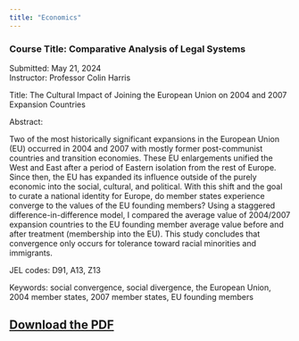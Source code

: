 ```yaml
---
title: "Economics"
---
```


### Course Title: Comparative Analysis of Legal Systems<br>

Submitted: May 21, 2024<br> Instructor: Professor Colin Harris<br>

Title: The Cultural Impact of Joining the European Union on 2004 and 2007 Expansion Countries<br>

Abstract:<br>

Two of the most historically significant expansions in the European Union (EU) occurred in 2004 and 2007 with mostly former post-communist countries and transition economies. These EU enlargements unified the West and East after a period of Eastern isolation from the rest of Europe. Since then, the EU has expanded its influence outside of the purely economic into the social, cultural, and political. With this shift and the goal to curate a national identity for Europe, do member states experience converge to the values of the EU founding members? Using a staggered difference-in-difference model, I compared the average value of 2004/2007 expansion countries to the EU founding member average value before and after treatment (membership into the EU). This study concludes that convergence only occurs for tolerance toward racial minorities and immigrants.<br>

JEL codes: D91, A13, Z13<br>

Keywords: social convergence, social divergence, the European Union, 2004 member states, 2007 member states, EU founding members<br>

[Download the PDF](media/eu_paper.pdf)
---
